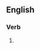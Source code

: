 ==English==

===Verb===
{{head|en|present participle}}

# {{present participle of|fright|lang=en|nocat=1}}